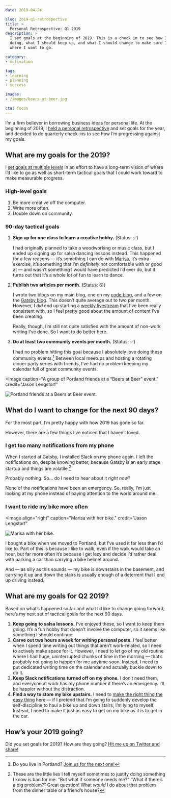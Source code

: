 ```yaml
---
date: 2019-04-24

slug: 2019-q1-retrospective
title: >
  Personal Retrospective: Q1 2019
description: >
  I set goals at the beginning of 2019. This is a check in to see how I’m
  doing, what I should keep up, and what I should change to make sure I get
  where I want to go.

category:
- motivation

tag:
- learning
- planning
- success

images:
- /images/beers-at-beer.jpg

cta: focus
---
```



I’m a firm believer in borrowing business ideas for personal life. At the beginning of 2019, I [held a personal retrospective](/2018-personal-retrospective/) and set goals for the year, and decided to do quarterly check-ins to see how I’m progressing against my goals.

## What are my goals for the 2019?

I [set goals at multiple levels](/level-setting/) in an effort to have a long-term vision of where I’d like to go as well as short-term tactical goals that I could work toward to make measurable progress.

### High-level goals

1. Be more creative off the computer.
2. Write more often.
4. Double down on community.

### 90-day tactical goals

1.  **Sign up for one class to learn a creative hobby.** (Status: ✅)

    I had originally planned to take a woodworking or music class, but I ended up signing up for salsa dancing lessons instead. This happened for a few reasons — it’s something I can do with [Marisa](https://marisamorby.com), it’s extra exercise, it’s something that I’m _definitely_ not comfortable with or good at — and wasn’t something I would have predicted I’d ever do, but it turns out that it’s a whole lot of fun to learn to dance.

2.  **Publish two articles per month.** (Status: 😕)

    I wrote two blogs on my main blog, one on my [code blog](/code/), and a few on the [Gatsby blog](https://www.gatsbyjs.org/contributors/jason-lengstorf/). This doesn’t quite average out to two per month. However, I _did_ end up starting a [weekly livestream](https://twitch.tv/jlengstorf) that I’ve been really consistent with, so I feel pretty good about the amount of content I’ve been creating.

    Really, though, I’m still not quite satisfied with the amount of non-work writing I’ve done. So I want to do better here.

3.  **Do at least two community events per month.** (Status: ✅)

    I had no problem hitting this goal because I absolutely love doing these community events.[^beers] Between local meetups and hosting a rotating dinner party series with friends, I’ve had no problem keeping my calendar full of great community events.

[^beers]:
    Do you live in Portland? [Join us for the next one!](https://tinyletter.com/beersatbeer-pdx)

<Image
  caption="A group of Portland friends at a “Beers at Beer” event."
  credit="Jason Lengstorf"
>

  ![Portland friends at a Beers at Beer event.](./images/beers-at-beer.jpg)

</Image>

## What do I want to change for the next 90 days?

For the most part, I’m pretty happy with how 2019 has gone so far.

However, there are a few things I’ve noticed that I haven’t loved.

### I get too many notifications from my phone

When I started at Gatsby, I installed Slack on my phone again. I left the notifications on, despite knowing better, because Gatsby is an early stage startup and things are volatile.[^lies]

[^lies]:
    These are the little lies I tell myself sometimes to justify doing something I know is bad for me. “But what if someone needs me?” “What if there’s a big problem?” Great question! What _would_ I do about that problem from the dinner table or a friend’s house?

  Probably nothing. So... do I need to hear about it _right now_?

None of the notifications have been an emergency. So, really, I’m just looking at my phone instead of paying attention to the world around me.

### I want to ride my bike more often

<Image
  align="right"
  caption="Marisa with her bike."
  credit="Jason Lengstorf"
>

  ![Marisa with her bike.](./images/bike.jpg)

</Image>

I bought a bike when we moved to Portland, but I’ve used it far less than I’d like to. Part of this is because I like to walk, even if the walk would take an hour, but far more often it’s because I get lazy and decide I’d rather deal with parking a car than carrying a bike helmet around.

And — as silly as this sounds — my bike is downstairs in the basement, and carrying it up and down the stairs is usually enough of a deterrent that I end up driving instead.

## What are my goals for Q2 2019?

Based on what’s happened so far and what I’d like to change going forward, here’s my next set of tactical goals for the next 90 days.

1. **Keep going to salsa lessons.** I’ve enjoyed these, so I want to keep them going. It’s a fun hobby that doesn’t involve the computer, so it seems like something I should continue.
2. **Carve out two hours a week for writing personal posts.** I feel better when I spend time writing out things that aren’t work-related, so I need to actively make space for it. However, I need to let go of my old routine where I had huge, uninterrupted chunks of time in the morning — that’s probably not going to happen for me anytime soon. Instead, I need to put dedicated writing time on the calendar and actually buckle down to do it.
3. **Keep Slack notifications turned off on my phone.** I don’t need them, and everyone at work has my phone number if there’s an emergency. I’ll be happier without the distraction.
4. **Find a way to store my bike upstairs.** I need to [make the right thing the easy thing](/right-thing-easy-thing/) here — if I pretend that I’m going to suddenly develop the self-discipline to haul a bike up and down stairs, I’m lying to myself. Instead, I need to make it just as easy to get on my bike as it is to get in the car.

## How’s your 2019 going?

Did you set goals for 2019? How are they going? [Hit me up on Twitter and share!](https://twitter.com/intent/tweet?url=https://lengstorf.com/2019-q1-retrospective/)
